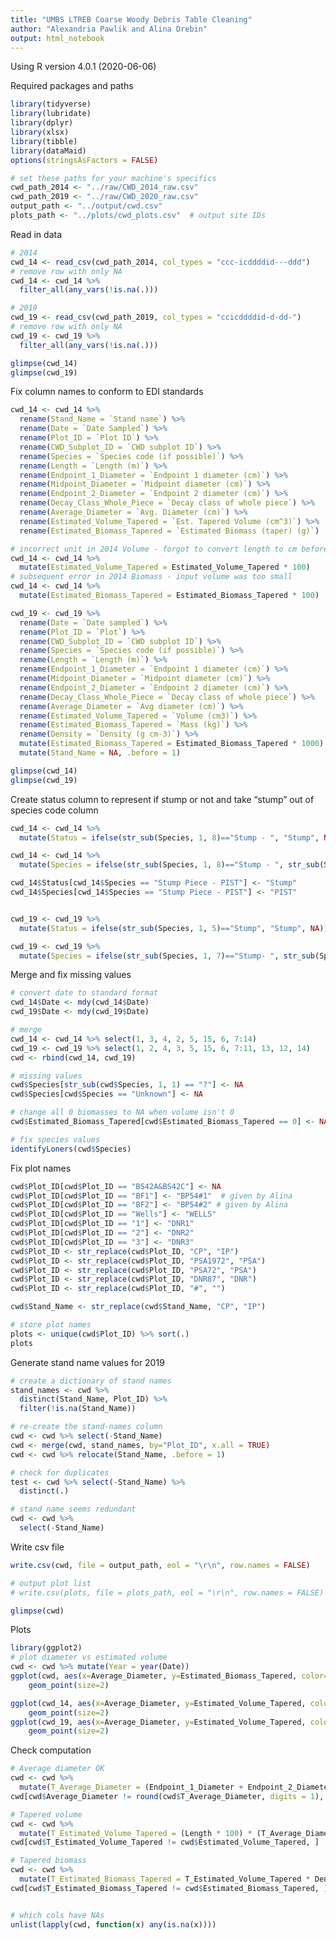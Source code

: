 ```yaml
---
title: "UMBS LTREB Coarse Woody Debris Table Cleaning"
author: "Alexandria Pawlik and Alina Drebin"
output: html_notebook
---
```


Using R version 4.0.1 (2020-06-06)

Required packages and paths
```r
library(tidyverse)
library(lubridate)
library(dplyr)
library(xlsx)
library(tibble)
library(dataMaid)
options(stringsAsFactors = FALSE)

# set these paths for your machine's specifics
cwd_path_2014 <- "../raw/CWD_2014_raw.csv"
cwd_path_2019 <- "../raw/CWD_2020_raw.csv"
output_path <- "../output/cwd.csv"
plots_path <- "../plots/cwd_plots.csv"  # output site IDs
```

Read in data
```r
# 2014
cwd_14 <- read_csv(cwd_path_2014, col_types = "ccc-icddddid---ddd")
# remove row with only NA
cwd_14 <- cwd_14 %>% 
  filter_all(any_vars(!is.na(.)))

# 2019
cwd_19 <- read_csv(cwd_path_2019, col_types = "ccicddddid-d-dd-")
# remove row with only NA
cwd_19 <- cwd_19 %>% 
  filter_all(any_vars(!is.na(.)))

glimpse(cwd_14)
glimpse(cwd_19)
```

Fix column names to conform to EDI standards
```r
cwd_14 <- cwd_14 %>% 
  rename(Stand_Name = `Stand name`) %>% 
  rename(Date = `Date Sampled`) %>% 
  rename(Plot_ID = `Plot ID`) %>% 
  rename(CWD_Subplot_ID = `CWD subplot ID`) %>% 
  rename(Species = `Species code (if possible)`) %>% 
  rename(Length = `Length (m)`) %>% 
  rename(Endpoint_1_Diameter = `Endpoint 1 diameter (cm)`) %>% 
  rename(Midpoint_Diameter = `Midpoint diameter (cm)`) %>% 
  rename(Endpoint_2_Diameter = `Endpoint 2 diameter (cm)`) %>% 
  rename(Decay_Class_Whole_Piece = `Decay class of whole piece`) %>% 
  rename(Average_Diameter = `Avg. Diameter (cm)`) %>% 
  rename(Estimated_Volume_Tapered = `Est. Tapered Volume (cm^3)`) %>% 
  rename(Estimated_Biomass_Tapered = `Estimated Biomass (taper) (g)`)

# incorrect unit in 2014 Volume - forgot to convert length to cm before multiplying for volume?
cwd_14 <- cwd_14 %>% 
  mutate(Estimated_Volume_Tapered = Estimated_Volume_Tapered * 100)
# subsequent error in 2014 Biomass - input volume was too small
cwd_14 <- cwd_14 %>% 
  mutate(Estimated_Biomass_Tapered = Estimated_Biomass_Tapered * 100)

cwd_19 <- cwd_19 %>% 
  rename(Date = `Date sampled`) %>% 
  rename(Plot_ID = `Plot`) %>% 
  rename(CWD_Subplot_ID = `CWD subplot ID`) %>% 
  rename(Species = `Species code (if possible)`) %>% 
  rename(Length = `Length (m)`) %>% 
  rename(Endpoint_1_Diameter = `Endpoint 1 diameter (cm)`) %>% 
  rename(Midpoint_Diameter = `Midpoint diameter (cm)`) %>% 
  rename(Endpoint_2_Diameter = `Endpoint 2 diameter (cm)`) %>% 
  rename(Decay_Class_Whole_Piece = `Decay class of whole piece`) %>% 
  rename(Average_Diameter = `Avg diameter (cm)`) %>% 
  rename(Estimated_Volume_Tapered = `Volume (cm3)`) %>% 
  rename(Estimated_Biomass_Tapered = `Mass (kg)`) %>% 
  rename(Density = `Density (g cm-3)`) %>% 
  mutate(Estimated_Biomass_Tapered = Estimated_Biomass_Tapered * 1000) %>% # convert to g
  mutate(Stand_Name = NA, .before = 1)

glimpse(cwd_14)
glimpse(cwd_19)
```

Create status column to represent if stump or not and take "stump" out of species code column
```r
cwd_14 <- cwd_14 %>% 
  mutate(Status = ifelse(str_sub(Species, 1, 8)=="Stump - ", "Stump", NA))

cwd_14 <- cwd_14 %>% 
  mutate(Species = ifelse(str_sub(Species, 1, 8)=="Stump - ", str_sub(Species, 9, -1), Species))

cwd_14$Status[cwd_14$Species == "Stump Piece - PIST"] <- "Stump"
cwd_14$Species[cwd_14$Species == "Stump Piece - PIST"] <- "PIST"


cwd_19 <- cwd_19 %>% 
  mutate(Status = ifelse(str_sub(Species, 1, 5)=="Stump", "Stump", NA))

cwd_19 <- cwd_19 %>% 
  mutate(Species = ifelse(str_sub(Species, 1, 7)=="Stump- ", str_sub(Species, 8, -1), Species))
```

Merge and fix missing values
```r
# convert date to standard format
cwd_14$Date <- mdy(cwd_14$Date)
cwd_19$Date <- mdy(cwd_19$Date)

# merge
cwd_14 <- cwd_14 %>% select(1, 3, 4, 2, 5, 15, 6, 7:14)
cwd_19 <- cwd_19 %>% select(1, 2, 4, 3, 5, 15, 6, 7:11, 13, 12, 14)
cwd <- rbind(cwd_14, cwd_19)

# missing values
cwd$Species[str_sub(cwd$Species, 1, 1) == "?"] <- NA
cwd$Species[cwd$Species == "Unknown"] <- NA

# change all 0 biomasses to NA when volume isn't 0
cwd$Estimated_Biomass_Tapered[cwd$Estimated_Biomass_Tapered == 0] <- NA

# fix species values
identifyLoners(cwd$Species)
```

Fix plot names
```r
cwd$Plot_ID[cwd$Plot_ID == "BS42A&BS42C"] <- NA
cwd$Plot_ID[cwd$Plot_ID == "BF1"] <- "BP54#1"  # given by Alina
cwd$Plot_ID[cwd$Plot_ID == "BF2"] <- "BP54#2" # given by Alina
cwd$Plot_ID[cwd$Plot_ID == "Wells"] <- "WELLS"
cwd$Plot_ID[cwd$Plot_ID == "1"] <- "DNR1"
cwd$Plot_ID[cwd$Plot_ID == "2"] <- "DNR2"
cwd$Plot_ID[cwd$Plot_ID == "3"] <- "DNR3"
cwd$Plot_ID <- str_replace(cwd$Plot_ID, "CP", "IP")
cwd$Plot_ID <- str_replace(cwd$Plot_ID, "PSA1972", "PSA")
cwd$Plot_ID <- str_replace(cwd$Plot_ID, "PSA72", "PSA")
cwd$Plot_ID <- str_replace(cwd$Plot_ID, "DNR87", "DNR")
cwd$Plot_ID <- str_replace(cwd$Plot_ID, "#", "")

cwd$Stand_Name <- str_replace(cwd$Stand_Name, "CP", "IP")

# store plot names
plots <- unique(cwd$Plot_ID) %>% sort(.)
plots
```

Generate stand name values for 2019
```r
# create a dictionary of stand names
stand_names <- cwd %>% 
  distinct(Stand_Name, Plot_ID) %>% 
  filter(!is.na(Stand_Name))

# re-create the stand-names column
cwd <- cwd %>% select(-Stand_Name)
cwd <- merge(cwd, stand_names, by="Plot_ID", x.all = TRUE)
cwd <- cwd %>% relocate(Stand_Name, .before = 1)

# check for duplicates
test <- cwd %>% select(-Stand_Name) %>% 
  distinct(.)

# stand name seems redundant
cwd <- cwd %>%
  select(-Stand_Name)
```


Write csv file
```r
write.csv(cwd, file = output_path, eol = "\r\n", row.names = FALSE)

# output plot list
# write.csv(plots, file = plots_path, eol = "\r\n", row.names = FALSE)

glimpse(cwd)
```

Plots
```r
library(ggplot2)
# plot diameter vs estimated volume
cwd <- cwd %>% mutate(Year = year(Date))
ggplot(cwd, aes(x=Average_Diameter, y=Estimated_Biomass_Tapered, color=Year)) +
    geom_point(size=2)

ggplot(cwd_14, aes(x=Average_Diameter, y=Estimated_Volume_Tapered, color=Status)) +
    geom_point(size=2)
ggplot(cwd_19, aes(x=Average_Diameter, y=Estimated_Volume_Tapered, color=Status)) +
    geom_point(size=2)
```

Check computation
```r
# Average diameter OK
cwd <- cwd %>% 
  mutate(T_Average_Diameter = (Endpoint_1_Diameter + Endpoint_2_Diameter + Midpoint_Diameter) * (1/3), .after="Average_Diameter")
cwd[cwd$Average_Diameter != round(cwd$T_Average_Diameter, digits = 1), ]

# Tapered volume
cwd <- cwd %>% 
  mutate(T_Estimated_Volume_Tapered = (Length * 100) * (T_Average_Diameter / 2)^2 * pi, .after="Estimated_Volume_Tapered")
cwd[cwd$T_Estimated_Volume_Tapered != cwd$Estimated_Volume_Tapered, ]

# Tapered biomass
cwd <- cwd %>% 
  mutate(T_Estimated_Biomass_Tapered = T_Estimated_Volume_Tapered * Density, .after="Estimated_Biomass_Tapered")
cwd[cwd$T_Estimated_Biomass_Tapered != cwd$Estimated_Biomass_Tapered, ]


# which cols have NAs
unlist(lapply(cwd, function(x) any(is.na(x))))
```




